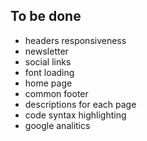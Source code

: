 ## To be done

- headers responsiveness
- newsletter
- social links
- font loading
- home page
- common footer
- descriptions for each page
- code syntax highlighting
- google analitics